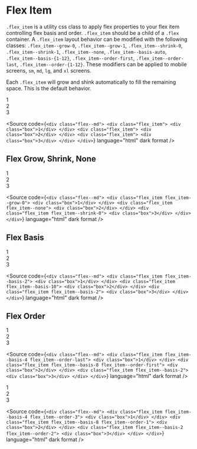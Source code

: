 
<Meta title="Atoms/Layout/Flex Item" />

# Flex Item

`.flex_item` is a utility css class to apply flex properties to your flex item controlling flex
basis and order. `.flex_item` should be a child of a `.flex` container. A `.flex_item` layout 
behavior can be modified with the following classes: `.flex_item--grow-0`, `.flex_item--grow-1`,
`.flex_item--shrink-0`, `.flex_item--shrink-1`, `.flex_item--none`, `.flex_item--basis-auto`,
`.flex_item--basis-{1-12}`, `.flex_item--order-first`, `.flex_item--order-last`,
`.flex_item--order-{1-12}`. These modifiers can be applied to mobile screens,
`sm`, `md`, `lg`, and `xl` screens.

Each `.flex_item` will grow and shink automatically to fill the remaining space. This is the default
behavior.

<Unstyled>
  <div className="flex--md">
    <div className="flex_item">
      <div className="box">1</div>
    </div>
    <div className="flex_item">
      <div className="box">2</div>
    </div>
    <div className="flex_item">
      <div className="box">3</div>
    </div>
  </div>
</Unstyled>

<Source
  code={`
    <div class="flex--md">
      <div class="flex_item">
        <div class="box">1</div>
      </div>
      <div class="flex_item">
        <div class="box">2</div>
      </div>
      <div class="flex_item">
        <div class="box">3</div>
      </div>
    </div>
  `}
  language="html"
  dark
  format
/>

## Flex Grow, Shrink, None

<Unstyled>
  <div className="flex--md">
    <div className="flex_item flex_item--grow-0">
      <div className="box">1</div>
    </div>
    <div className="flex_item flex_item--none">
      <div className="box">2</div>
    </div>
    <div className="flex_item flex_item--shrink-0">
      <div className="box">3</div>
    </div>
  </div>
</Unstyled>

<Source
  code={`
    <div class="flex--md">
      <div class="flex_item flex_item--grow-0">
        <div class="box">1</div>
      </div>
      <div class="flex_item flex_item--none">
        <div class="box">2</div>
      </div>
      <div class="flex_item flex_item--shrink-0">
        <div class="box">3</div>
      </div>
    </div>
  `}
  language="html"
  dark
  format
/>

## Flex Basis

<Unstyled>
  <div className="flex--md">
    <div className="flex_item flex_item--basis-2">
      <div className="box">1</div>
    </div>
    <div className="flex_item flex_item--basis-10">
      <div className="box">2</div>
    </div>
    <div className="flex_item flex_item--basis-2">
      <div className="box">3</div>
    </div>
  </div>
</Unstyled>

<Source
  code={`
    <div class="flex--md">
      <div class="flex_item flex_item--basis-2">
      <div class="box">1</div>
    </div>
    <div class="flex_item flex_item--basis-10">
      <div class="box">2</div>
    </div>
    <div class="flex_item flex_item--basis-2">
      <div class="box">3</div>
    </div>
    </div>
  `}
  language="html"
  dark
  format
/>

## Flex Order

<Unstyled>
  <div className="flex--md">
    <div className="flex_item flex_item--basis-4 flex_item--order-last">
      <div className="box">1</div>
    </div>
    <div className="flex_item flex_item--basis-8 flex_item--order-first">
      <div className="box">2</div>
    </div>
    <div className="flex_item flex_item--basis-2">
      <div className="box">3</div>
    </div>
  </div>
</Unstyled>

<Source
  code={`
    <div class="flex--md">
      <div class="flex_item flex_item--basis-4 flex_item--order-last">
        <div class="box">1</div>
      </div>
      <div class="flex_item flex_item--basis-8 flex_item--order-first">
        <div class="box">2</div>
      </div>
      <div class="flex_item flex_item--basis-2">
        <div class="box">3</div>
      </div>
    </div>
  `}
  language="html"
  dark
  format
/>

<Unstyled>
  <div className="flex--md">
    <div className="flex_item flex_item--basis-4 flex_item--order-3">
      <div className="box">1</div>
    </div>
    <div className="flex_item flex_item--basis-8 flex_item--order-1">
      <div className="box">2</div>
    </div>
    <div className="flex_item flex_item--basis-2 flex_item--order-2">
      <div className="box">3</div>
    </div>
  </div>
</Unstyled>

<Source
  code={`
    <div class="flex--md">
      <div class="flex_item flex_item--basis-4 flex_item--order-3">
        <div class="box">1</div>
      </div>
      <div class="flex_item flex_item--basis-8 flex_item--order-1">
        <div class="box">2</div>
      </div>
      <div class="flex_item flex_item--basis-2 flex_item--order-2">
        <div class="box">3</div>
      </div>
    </div>
  `}
  language="html"
  dark
  format
/>